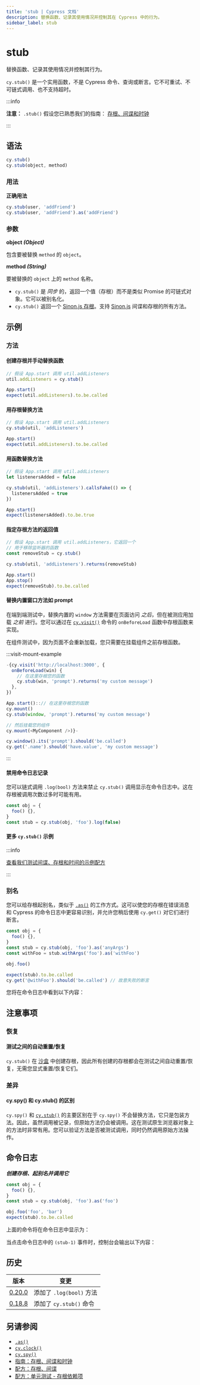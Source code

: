 ```yaml
---
title: 'stub | Cypress 文档'
description: 替换函数、记录其使用情况并控制其在 Cypress 中的行为。
sidebar_label: stub
---
```


<ProductHeading product="app" />

# stub

替换函数、记录其使用情况并控制其行为。

`cy.stub()` 是一个实用函数，不是 Cypress 命令、查询或断言。它不可重试、不可链式调用、也不支持超时。

:::info

**注意：** `.stub()` 假设您已熟悉我们的指南：
[存根、间谍和时钟](/app/guides/stubs-spies-and-clocks)

:::

## 语法

```javascript
cy.stub()
cy.stub(object, method)
```

### 用法

<Icon name="check-circle" color="green" /> **正确用法**

```javascript
cy.stub(user, 'addFriend')
cy.stub(user, 'addFriend').as('addFriend')
```

### 参数

<Icon name="angle-right" /> **object _(Object)_**

包含要被替换 `method` 的 `object`。

<Icon name="angle-right" /> **method _(String)_**

要被替换的 `object` 上的 `method` 名称。

<HeaderYields />

- `cy.stub()` 是 _同步_ 的，返回一个值（存根）而不是类似 Promise 的可链式对象。它可以被别名化。
- `cy.stub()` 返回一个 [Sinon.js 存根](http://sinonjs.org)。支持 [Sinon.js](http://sinonjs.org) 间谍和存根的所有方法。

## 示例

### 方法

#### 创建存根并手动替换函数

```javascript
// 假设 App.start 调用 util.addListeners
util.addListeners = cy.stub()

App.start()
expect(util.addListeners).to.be.called
```

#### 用存根替换方法

```javascript
// 假设 App.start 调用 util.addListeners
cy.stub(util, 'addListeners')

App.start()
expect(util.addListeners).to.be.called
```

#### 用函数替换方法

```javascript
// 假设 App.start 调用 util.addListeners
let listenersAdded = false

cy.stub(util, 'addListeners').callsFake(() => {
  listenersAdded = true
})

App.start()
expect(listenersAdded).to.be.true
```

#### 指定存根方法的返回值

```javascript
// 假设 App.start 调用 util.addListeners，它返回一个
// 用于移除监听器的函数
const removeStub = cy.stub()

cy.stub(util, 'addListeners').returns(removeStub)

App.start()
App.stop()
expect(removeStub).to.be.called
```

#### 替换内置窗口方法如 prompt

在端到端测试中，替换内置的 `window` 方法需要在页面访问 _之后_，但在被测应用加载 _之前_ 进行。您可以通过在 [`cy.visit()`](/api/commands/visit) 命令的 `onBeforeLoad` 函数中存根函数来实现。

在组件测试中，因为页面不会重新加载，您只需要在挂载组件之前存根函数。

:::visit-mount-example

```js
-{cy.visit('http://localhost:3000', {
  onBeforeLoad(win) {
    // 在这里存根您的函数
    cy.stub(win, 'prompt').returns('my custom message')
  },
})

App.start()::// 在这里存根您的函数
cy.mount()
cy.stub(window, 'prompt').returns('my custom message')

// 然后挂载您的组件
cy.mount(<MyComponent />)}-

cy.window().its('prompt').should('be.called')
cy.get('.name').should('have.value', 'my custom message')
```

:::

#### 禁用命令日志记录

您可以链式调用 `.log(bool)` 方法来禁止 `cy.stub()` 调用显示在命令日志中。这在存根被调用次数过多时可能有用。

```javascript
const obj = {
  foo() {},
}
const stub = cy.stub(obj, 'foo').log(false)
```

#### 更多 `cy.stub()` 示例

:::info

[查看我们测试间谍、存根和时间的示例配方](/app/references/recipes#Stubbing-and-spying)

:::

### 别名

您可以给存根起别名，类似于 [`.as()`](/api/commands/as) 的工作方式。这可以使您的存根在错误消息和 Cypress 的命令日志中更容易识别，并允许您稍后使用 `cy.get()` 对它们进行断言。

```javascript
const obj = {
  foo() {},
}
const stub = cy.stub(obj, 'foo').as('anyArgs')
const withFoo = stub.withArgs('foo').as('withFoo')

obj.foo()

expect(stub).to.be.called
cy.get('@withFoo').should('be.called') // 故意失败的断言
```

您将在命令日志中看到以下内容：

<DocsImage
  src="/img/api/stub/stubs-with-aliases-and-error-in-command-log.png"
  alt="带别名的存根"
/>

## 注意事项

### 恢复

#### 测试之间的自动重置/恢复

`cy.stub()` 在 [沙盒](http://sinonjs.org/releases/v8/sandbox/) 中创建存根，因此所有创建的存根都会在测试之间自动重置/恢复，无需您显式重置/恢复它们。

### 差异

#### cy.spy() 和 cy.stub() 的区别

`cy.spy()` 和 [`cy.stub()`](/api/commands/stub) 的主要区别在于 `cy.spy()` 不会替换方法，它只是包装方法。因此，虽然调用被记录，但原始方法仍会被调用。这在测试原生浏览器对象上的方法时非常有用。您可以验证方法是否被测试调用，同时仍然调用原始方法操作。

## 命令日志

**_创建存根、起别名并调用它_**

```javascript
const obj = {
  foo() {},
}
const stub = cy.stub(obj, 'foo').as('foo')

obj.foo('foo', 'bar')
expect(stub).to.be.called
```

上面的命令将在命令日志中显示为：

<DocsImage src="/img/api/stub/stub-in-command-log.png" alt="命令日志中的存根" />

当点击命令日志中的 `(stub-1)` 事件时，控制台会输出以下内容：

<DocsImage
  src="/img/api/stub/inspect-the-stubbed-object-and-any-calls-or-arguments-made.png"
  alt="控制台日志中的存根"
/>

## 历史

| 版本                                       | 变更                      |
| ------------------------------------------ | ------------------------- |
| [0.20.0](/app/references/changelog#0-20-0) | 添加了 `.log(bool)` 方法  |
| [0.18.8](/app/references/changelog#0-18-8) | 添加了 `cy.stub()` 命令   |

## 另请参阅

- [`.as()`](/api/commands/as)
- [`cy.clock()`](/api/commands/clock)
- [`cy.spy()`](/api/commands/spy)
- [指南：存根、间谍和时钟](/app/guides/stubs-spies-and-clocks)
- [配方：存根、间谍](/app/references/recipes#Stubbing-and-spying)
- [配方：单元测试 - 存根依赖项](/app/references/recipes)